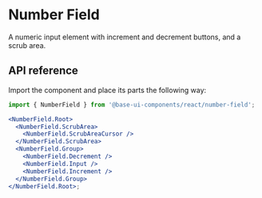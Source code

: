 # Number Field

<Subtitle>A numeric input element with increment and decrement buttons, and a scrub area.</Subtitle>

<Meta
  name="description"
  content="A high-quality, unstyled React number field component with increment and decrement buttons, and a scrub area."
/>

<Demo path="./demos/hero" />

## API reference

Import the component and place its parts the following way:

```jsx title="Anatomy"
import { NumberField } from '@base-ui-components/react/number-field';

<NumberField.Root>
  <NumberField.ScrubArea>
    <NumberField.ScrubAreaCursor />
  </NumberField.ScrubArea>
  <NumberField.Group>
    <NumberField.Decrement />
    <NumberField.Input />
    <NumberField.Increment />
  </NumberField.Group>
</NumberField.Root>;
```

<Reference
  component="NumberField"
  parts="Root, ScrubArea, ScrubAreaCursor, Group, Decrement, Input, Increment"
/>
